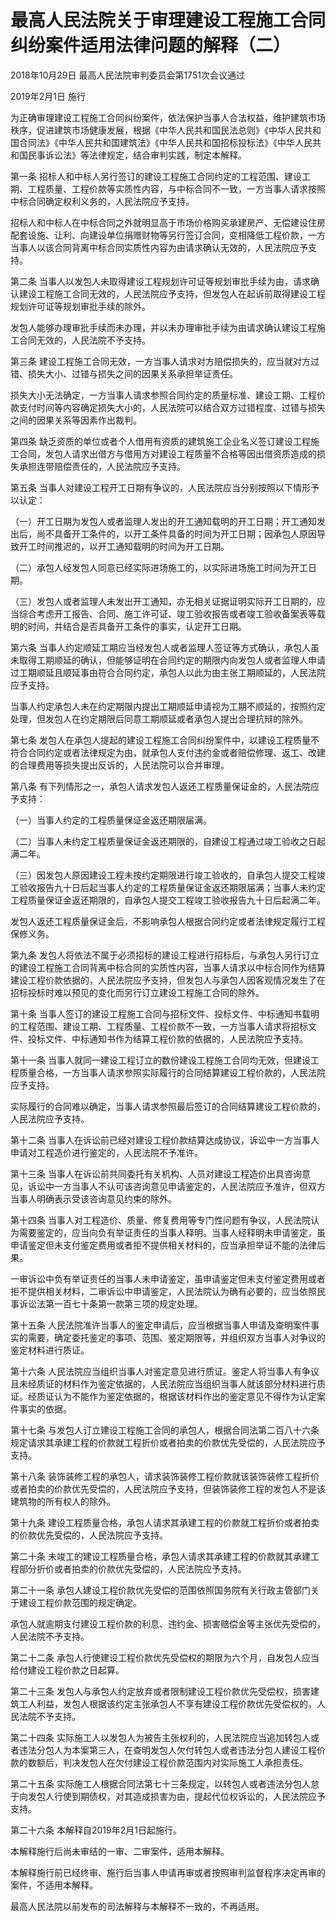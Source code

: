 # 最高人民法院关于审理建设工程施工合同纠纷案件适用法律问题的解释（二）

2018年10月29日 最高人民法院审判委员会第1751次会议通过

2019年2月1日 施行

  

为正确审理建设工程施工合同纠纷案件，依法保护当事人合法权益，维护建筑市场秩序，促进建筑市场健康发展，根据《中华人民共和国民法总则》《中华人民共和国合同法》《中华人民共和国建筑法》《中华人民共和国招标投标法》《中华人民共和国民事诉讼法》等法律规定，结合审判实践，制定本解释。

第一条 招标人和中标人另行签订的建设工程施工合同约定的工程范围、建设工期、工程质量、工程价款等实质性内容，与中标合同不一致，一方当事人请求按照中标合同确定权利义务的，人民法院应予支持。

招标人和中标人在中标合同之外就明显高于市场价格购买承建房产、无偿建设住房配套设施、让利、向建设单位捐赠财物等另行签订合同，变相降低工程价款，一方当事人以该合同背离中标合同实质性内容为由请求确认无效的，人民法院应予支持。

第二条 当事人以发包人未取得建设工程规划许可证等规划审批手续为由，请求确认建设工程施工合同无效的，人民法院应予支持，但发包人在起诉前取得建设工程规划许可证等规划审批手续的除外。

发包人能够办理审批手续而未办理，并以未办理审批手续为由请求确认建设工程施工合同无效的，人民法院不予支持。

第三条 建设工程施工合同无效，一方当事人请求对方赔偿损失的，应当就对方过错、损失大小、过错与损失之间的因果关系承担举证责任。

损失大小无法确定，一方当事人请求参照合同约定的质量标准、建设工期、工程价款支付时间等内容确定损失大小的，人民法院可以结合双方过错程度、过错与损失之间的因果关系等因素作出裁判。

第四条 缺乏资质的单位或者个人借用有资质的建筑施工企业名义签订建设工程施工合同，发包人请求出借方与借用方对建设工程质量不合格等因出借资质造成的损失承担连带赔偿责任的，人民法院应予支持。

第五条 当事人对建设工程开工日期有争议的，人民法院应当分别按照以下情形予以认定：

（一）开工日期为发包人或者监理人发出的开工通知载明的开工日期；开工通知发出后，尚不具备开工条件的，以开工条件具备的时间为开工日期；因承包人原因导致开工时间推迟的，以开工通知载明的时间为开工日期。

（二）承包人经发包人同意已经实际进场施工的，以实际进场施工时间为开工日期。

（三）发包人或者监理人未发出开工通知，亦无相关证据证明实际开工日期的，应当综合考虑开工报告、合同、施工许可证、竣工验收报告或者竣工验收备案表等载明的时间，并结合是否具备开工条件的事实，认定开工日期。

第六条 当事人约定顺延工期应当经发包人或者监理人签证等方式确认，承包人虽未取得工期顺延的确认，但能够证明在合同约定的期限内向发包人或者监理人申请过工期顺延且顺延事由符合合同约定，承包人以此为由主张工期顺延的，人民法院应予支持。

当事人约定承包人未在约定期限内提出工期顺延申请视为工期不顺延的，按照约定处理，但发包人在约定期限后同意工期顺延或者承包人提出合理抗辩的除外。

第七条 发包人在承包人提起的建设工程施工合同纠纷案件中，以建设工程质量不符合合同约定或者法律规定为由，就承包人支付违约金或者赔偿修理、返工、改建的合理费用等损失提出反诉的，人民法院可以合并审理。

第八条 有下列情形之一，承包人请求发包人返还工程质量保证金的，人民法院应予支持：

（一）当事人约定的工程质量保证金返还期限届满。

（二）当事人未约定工程质量保证金返还期限的，自建设工程通过竣工验收之日起满二年。

（三）因发包人原因建设工程未按约定期限进行竣工验收的，自承包人提交工程竣工验收报告九十日后起当事人约定的工程质量保证金返还期限届满；当事人未约定工程质量保证金返还期限的，自承包人提交工程竣工验收报告九十日后起满二年。

发包人返还工程质量保证金后，不影响承包人根据合同约定或者法律规定履行工程保修义务。

第九条 发包人将依法不属于必须招标的建设工程进行招标后，与承包人另行订立的建设工程施工合同背离中标合同的实质性内容，当事人请求以中标合同作为结算建设工程价款依据的，人民法院应予支持，但发包人与承包人因客观情况发生了在招标投标时难以预见的变化而另行订立建设工程施工合同的除外。

第十条 当事人签订的建设工程施工合同与招标文件、投标文件、中标通知书载明的工程范围、建设工期、工程质量、工程价款不一致，一方当事人请求将招标文件、投标文件、中标通知书作为结算工程价款的依据的，人民法院应予支持。

第十一条 当事人就同一建设工程订立的数份建设工程施工合同均无效，但建设工程质量合格，一方当事人请求参照实际履行的合同结算建设工程价款的，人民法院应予支持。

实际履行的合同难以确定，当事人请求参照最后签订的合同结算建设工程价款的，人民法院应予支持。

第十二条 当事人在诉讼前已经对建设工程价款结算达成协议，诉讼中一方当事人申请对工程造价进行鉴定的，人民法院不予准许。

第十三条 当事人在诉讼前共同委托有关机构、人员对建设工程造价出具咨询意见，诉讼中一方当事人不认可该咨询意见申请鉴定的，人民法院应予准许，但双方当事人明确表示受该咨询意见约束的除外。

第十四条 当事人对工程造价、质量、修复费用等专门性问题有争议，人民法院认为需要鉴定的，应当向负有举证责任的当事人释明。当事人经释明未申请鉴定，虽申请鉴定但未支付鉴定费用或者拒不提供相关材料的，应当承担举证不能的法律后果。

一审诉讼中负有举证责任的当事人未申请鉴定，虽申请鉴定但未支付鉴定费用或者拒不提供相关材料，二审诉讼中申请鉴定，人民法院认为确有必要的，应当依照民事诉讼法第一百七十条第一款第三项的规定处理。

第十五条 人民法院准许当事人的鉴定申请后，应当根据当事人申请及查明案件事实的需要，确定委托鉴定的事项、范围、鉴定期限等，并组织双方当事人对争议的鉴定材料进行质证。

第十六条 人民法院应当组织当事人对鉴定意见进行质证。鉴定人将当事人有争议且未经质证的材料作为鉴定依据的，人民法院应当组织当事人就该部分材料进行质证。经质证认为不能作为鉴定依据的，根据该材料作出的鉴定意见不得作为认定案件事实的依据。

第十七条 与发包人订立建设工程施工合同的承包人，根据合同法第二百八十六条规定请求其承建工程的价款就工程折价或者拍卖的价款优先受偿的，人民法院应予支持。

第十八条 装饰装修工程的承包人，请求装饰装修工程价款就该装饰装修工程折价或者拍卖的价款优先受偿的，人民法院应予支持，但装饰装修工程的发包人不是该建筑物的所有权人的除外。

第十九条 建设工程质量合格，承包人请求其承建工程的价款就工程折价或者拍卖的价款优先受偿的，人民法院应予支持。

第二十条 未竣工的建设工程质量合格，承包人请求其承建工程的价款就其承建工程部分折价或者拍卖的价款优先受偿的，人民法院应予支持。

第二十一条 承包人建设工程价款优先受偿的范围依照国务院有关行政主管部门关于建设工程价款范围的规定确定。

承包人就逾期支付建设工程价款的利息、违约金、损害赔偿金等主张优先受偿的，人民法院不予支持。

第二十二条 承包人行使建设工程价款优先受偿权的期限为六个月，自发包人应当给付建设工程价款之日起算。

第二十三条 发包人与承包人约定放弃或者限制建设工程价款优先受偿权，损害建筑工人利益，发包人根据该约定主张承包人不享有建设工程价款优先受偿权的，人民法院不予支持。

第二十四条 实际施工人以发包人为被告主张权利的，人民法院应当追加转包人或者违法分包人为本案第三人，在查明发包人欠付转包人或者违法分包人建设工程价款的数额后，判决发包人在欠付建设工程价款范围内对实际施工人承担责任。

第二十五条 实际施工人根据合同法第七十三条规定，以转包人或者违法分包人怠于向发包人行使到期债权，对其造成损害为由，提起代位权诉讼的，人民法院应予支持。

第二十六条 本解释自2019年2月1日起施行。

本解释施行后尚未审结的一审、二审案件，适用本解释。

本解释施行前已经终审、施行后当事人申请再审或者按照审判监督程序决定再审的案件，不适用本解释。

最高人民法院以前发布的司法解释与本解释不一致的，不再适用。